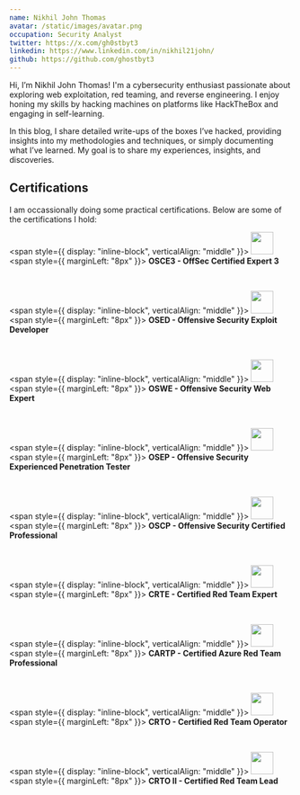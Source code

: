 ```yaml
---
name: Nikhil John Thomas
avatar: /static/images/avatar.png
occupation: Security Analyst
twitter: https://x.com/gh0stbyt3
linkedin: https://www.linkedin.com/in/nikhil21john/
github: https://github.com/ghostbyt3
---
```


Hi, I’m Nikhil John Thomas! I'm a cybersecurity enthusiast passionate about exploring web exploitation, red teaming, and reverse engineering. I enjoy honing my skills by hacking machines on platforms like HackTheBox and engaging in self-learning.

In this blog, I share detailed write-ups of the boxes I’ve hacked, providing insights into my methodologies and techniques, or simply documenting what I’ve learned. My goal is to share my experiences, insights, and discoveries.

## Certifications

I am occassionally doing some practical certifications. Below are some of the certifications I hold:

<span style={{ display: "inline-block", verticalAlign: "middle" }}>
  <img src="https://api.accredible.com/v1/frontend/credential_website_embed_image/badge/101530018" width="40" height="40" />
</span>
<span style={{ marginLeft: "8px" }}>
  <strong>OSCE3 - OffSec Certified Expert 3</strong>
</span>

<br />

<span style={{ display: "inline-block", verticalAlign: "middle" }}>
  <img src="https://api.accredible.com/v1/frontend/credential_website_embed_image/badge/101146076" width="40" height="40" />
</span>
<span style={{ marginLeft: "8px" }}>
  <strong>OSED - Offensive Security Exploit Developer</strong>
</span>

<br />

<span style={{ display: "inline-block", verticalAlign: "middle" }}>
  <img src="https://api.accredible.com/v1/frontend/credential_website_embed_image/badge/89011777" width="40" height="40" />
</span>
<span style={{ marginLeft: "8px" }}>
  <strong>OSWE - Offensive Security Web Expert</strong>
</span>

<br />

<span style={{ display: "inline-block", verticalAlign: "middle" }}>
  <img src="https://api.accredible.com/v1/frontend/credential_website_embed_image/badge/49306127" width="40" height="40" />
</span>
<span style={{ marginLeft: "8px" }}>
  <strong>OSEP - Offensive Security Experienced Penetration Tester</strong>
</span>

<br />

<span style={{ display: "inline-block", verticalAlign: "middle" }}>
  <img src="https://api.accredible.com/v1/frontend/credential_website_embed_image/badge/50388807" width="40" height="40" />
</span>
<span style={{ marginLeft: "8px" }}>
  <strong>OSCP - Offensive Security Certified Professional</strong>
</span>

<br />

<span style={{ display: "inline-block", verticalAlign: "middle" }}>
  <img src="https://api.accredible.com/v1/frontend/credential_website_embed_image/certificate/63829711" width="40" height="40" />
</span>
<span style={{ marginLeft: "8px" }}>
  <strong>CRTE - Certified Red Team Expert</strong>
</span>

<br />

<span style={{ display: "inline-block", verticalAlign: "middle" }}>
  <img src="https://api.accredible.com/v1/frontend/credential_website_embed_image/certificate/77336016" width="40" height="40" />
</span>
<span style={{ marginLeft: "8px" }}>
  <strong>CARTP - Certified Azure Red Team Professional</strong>
</span>

<br />

<span style={{ display: "inline-block", verticalAlign: "middle" }}>
  <img src="https://api.eu.badgr.io/public/assertions/D8GNmjNTQ92CrBZx4Me2tg/image" width="40" height="40" />
</span>
<span style={{ marginLeft: "8px" }}>
  <strong>CRTO - Certified Red Team Operator</strong>
</span>

<br />

<span style={{ display: "inline-block", verticalAlign: "middle" }}>
  <img src="https://api.eu.badgr.io/public/assertions/4SS2mlF1Q2m2BEjylonNMQ/image" width="40" height="40" />
</span>
<span style={{ marginLeft: "8px" }}>
  <strong>CRTO II - Certified Red Team Lead</strong>
</span>



